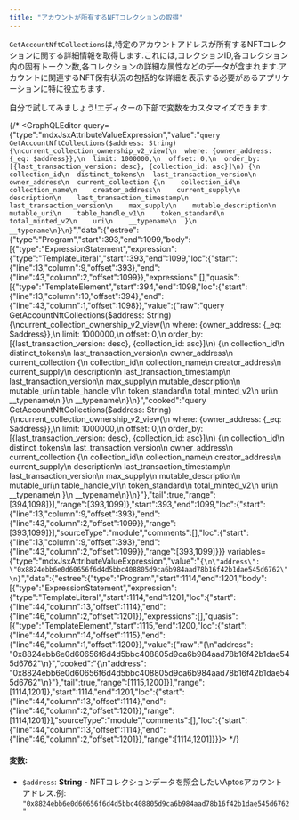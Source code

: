 ```yaml
---
title: "アカウントが所有するNFTコレクションの取得"
---
```









`GetAccountNftCollections`は,特定のアカウントアドレスが所有するNFTコレクションに関する詳細情報を取得します.これには,コレクションID,各コレクション内の固有トークン数,各コレクションの詳細な属性などのデータが含まれます.アカウントに関連するNFT保有状況の包括的な詳細を表示する必要があるアプリケーションに特に役立ちます.

<Aside type="note">
  自分で試してみましょう!エディターの下部で変数をカスタマイズできます.
</Aside>

{/* <GraphQLEditor query={"type":"mdxJsxAttributeValueExpression","value":"`query GetAccountNftCollections($address: String) {\ncurrent_collection_ownership_v2_view(\n  where: {owner_address: {_eq: $address}},\n  limit: 1000000,\n  offset: 0,\n  order_by: [{last_transaction_version: desc}, {collection_id: asc}]\n) {\n  collection_id\n  distinct_tokens\n  last_transaction_version\n  owner_address\n  current_collection {\n    collection_id\n    collection_name\n    creator_address\n    current_supply\n    description\n    last_transaction_timestamp\n    last_transaction_version\n    max_supply\n    mutable_description\n    mutable_uri\n    table_handle_v1\n    token_standard\n    total_minted_v2\n    uri\n    __typename\n  }\n  __typename\n}\n}`","data":{"estree":{"type":"Program","start":393,"end":1099,"body":[{"type":"ExpressionStatement","expression":{"type":"TemplateLiteral","start":393,"end":1099,"loc":{"start":{"line":13,"column":9,"offset":393},"end":{"line":43,"column":2,"offset":1099}},"expressions":[],"quasis":[{"type":"TemplateElement","start":394,"end":1098,"loc":{"start":{"line":13,"column":10,"offset":394},"end":{"line":43,"column":1,"offset":1098}},"value":{"raw":"query GetAccountNftCollections($address: String) {\ncurrent_collection_ownership_v2_view(\n  where: {owner_address: {_eq: $address}},\n  limit: 1000000,\n  offset: 0,\n  order_by: [{last_transaction_version: desc}, {collection_id: asc}]\n) {\n  collection_id\n  distinct_tokens\n  last_transaction_version\n  owner_address\n  current_collection {\n    collection_id\n    collection_name\n    creator_address\n    current_supply\n    description\n    last_transaction_timestamp\n    last_transaction_version\n    max_supply\n    mutable_description\n    mutable_uri\n    table_handle_v1\n    token_standard\n    total_minted_v2\n    uri\n    __typename\n  }\n  __typename\n}\n}","cooked":"query GetAccountNftCollections($address: String) {\ncurrent_collection_ownership_v2_view(\n  where: {owner_address: {_eq: $address}},\n  limit: 1000000,\n  offset: 0,\n  order_by: [{last_transaction_version: desc}, {collection_id: asc}]\n) {\n  collection_id\n  distinct_tokens\n  last_transaction_version\n  owner_address\n  current_collection {\n    collection_id\n    collection_name\n    creator_address\n    current_supply\n    description\n    last_transaction_timestamp\n    last_transaction_version\n    max_supply\n    mutable_description\n    mutable_uri\n    table_handle_v1\n    token_standard\n    total_minted_v2\n    uri\n    __typename\n  }\n  __typename\n}\n}"},"tail":true,"range":[394,1098]}],"range":[393,1099]},"start":393,"end":1099,"loc":{"start":{"line":13,"column":9,"offset":393},"end":{"line":43,"column":2,"offset":1099}},"range":[393,1099]}],"sourceType":"module","comments":[],"loc":{"start":{"line":13,"column":9,"offset":393},"end":{"line":43,"column":2,"offset":1099}},"range":[393,1099]}}} variables={"type":"mdxJsxAttributeValueExpression","value":"`{\n\"address\": \"0x8824ebb6e0d60656f6d4d5bbc408805d9ca6b984aad78b16f42b1dae545d6762\"\n}`","data":{"estree":{"type":"Program","start":1114,"end":1201,"body":[{"type":"ExpressionStatement","expression":{"type":"TemplateLiteral","start":1114,"end":1201,"loc":{"start":{"line":44,"column":13,"offset":1114},"end":{"line":46,"column":2,"offset":1201}},"expressions":[],"quasis":[{"type":"TemplateElement","start":1115,"end":1200,"loc":{"start":{"line":44,"column":14,"offset":1115},"end":{"line":46,"column":1,"offset":1200}},"value":{"raw":"{\n\"address\": \"0x8824ebb6e0d60656f6d4d5bbc408805d9ca6b984aad78b16f42b1dae545d6762\"\n}","cooked":"{\n\"address\": \"0x8824ebb6e0d60656f6d4d5bbc408805d9ca6b984aad78b16f42b1dae545d6762\"\n}"},"tail":true,"range":[1115,1200]}],"range":[1114,1201]},"start":1114,"end":1201,"loc":{"start":{"line":44,"column":13,"offset":1114},"end":{"line":46,"column":2,"offset":1201}},"range":[1114,1201]}],"sourceType":"module","comments":[],"loc":{"start":{"line":44,"column":13,"offset":1114},"end":{"line":46,"column":2,"offset":1201}},"range":[1114,1201]}}}></GraphQLEditor> */}

#### 変数:

- `$address`: **String** - NFTコレクションデータを照会したいAptosアカウントアドレス.例: `"0x8824ebb6e0d60656f6d4d5bbc408805d9ca6b984aad78b16f42b1dae545d6762"`
